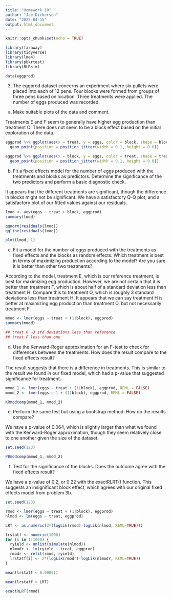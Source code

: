 ```yaml
---
title: "Homework 10"
author: "Joe Dickerson"
date: "2025-04-15"
output: html_document
---
```


```r
knitr::opts_chunk$set(echo = TRUE)
```



```r

library(faraway)
library(tidyverse)
library(lme4)
library(pbkrtest)
library(RLRsim)

data(eggprod)

```

3. The eggprod dataset concerns an experiment where six pullets were placed into each of 12 pens. Four blocks were formed from groups of three pens based on location. Three treatments were applied. The number of eggs produced was recorded.

a. Make suitable plots of the data and comment.

Treatments E and F seem to generally have higher egg production than treatment O. There does not seem to be a block effect based on the initial exploration of the data.

```r

eggprod %>% ggplot(aes(x = treat, y = eggs, color = block, shape = block)) +
  geom_point(position = position_jitter(width = 0.1, height = 0.0)) 

eggprod %>% ggplot(aes(x = block, y = eggs, color = treat, shape = treat)) +
  geom_point(position = position_jitter(width = 0.1, height = 0.0)) 

```

b. Fit a fixed effects model for the number of eggs produced with the treatments and blocks as predictors. Determine the significance of the two predictors and perform a basic diagnostic check.

It appears that the different treatments are significant, though the difference in blocks might not be significant. We have a satisfactory Q-Q plot, and a satisfactory plot of our fitted values against our residuals.

```r

lmod <- aov(eggs ~ treat + block, eggprod)
summary(lmod)

qqnorm(residuals(lmod))
qqline(residuals(lmod))

plot(lmod, 1)

```

c. Fit a model for the number of eggs produced with the treatments as fixed effects and the blocks as random effects. Which treatment is best in terms of maximizing production according to the model? Are you sure it is better than other two treatments?

According to the model, treatment E, which is our reference treatment, is best for maximizing egg production. However, we are not certain that it is better than treatment F, which is about half of a standard deviation less than treatment H. Compare this to treatment O, which is roughly 3 standard deviations less than treatment H. It appears that we can say treatment H is better at  maximizing egg production than treatment O, but not necessarily treatment F. 

```r


mmod <- lmer(eggs ~ treat + (1|block), eggprod)
summary(mmod)

## treat O ~3 std deviations less than reference
## treat F less than one

```

d. Use the Kenward-Roger approximation for an F-test to check for differences between the treatments. How does the result compare to the fixed effects result?

The result suggests that there is a difference in treatments. This is similar to the result we found in our fixed model, which had a p-value that suggested significance for treatment. 

```r

mmod_1 <- lmer(eggs ~ treat + (1|block), eggprod, REML = FALSE)
mmod_2 <- lmer(eggs ~ 1 + (1|block), eggprod, REML = FALSE)

KRmodcomp(mmod_1, mmod_2)

```

e. Perform the same test but using a bootstrap method. How do the results compare?

We have a p-value of 0.064, which is slightly larger than what we found with the Kenward-Roger approximation, though they seem relatively close to one another given the size of the dataset. 

```r

set.seed(123)

PBmodcomp(mmod_1, mmod_2)

```

f. Test for the significance of the blocks. Does the outcome agree with the fixed effects result?

We have a p-value of 0.2, or 0.22 with the exactRLRT() function. This suggests an insignificant block effect, which agrees with our original fixed effects model from problem 3b. 

```r

set.seed(123)

rmod <- lmer(eggs ~ treat + (1|block), eggprod)
nlmod <- lm(eggs ~ treat, eggprod)

LRT <- as.numeric(2*(logLik(rmod)-logLik(nlmod, REML=TRUE)))

lrstatf <- numeric(1000)
for (i in 1:1000) {
  ryield <- unlist(simulate(nlmod))
  nlmodr <- lm(ryield ~ treat, eggprod)
  rmodr <- refit(rmod, ryield)
  lrstatf[i] <- 2*(logLik(rmodr)-logLik(nlmodr, REML=TRUE))
}

mean(lrstatf < 0.00001)

mean(lrstatf > LRT)

exactRLRT(rmod)

```